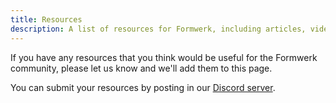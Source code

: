```yaml
---
title: Resources
description: A list of resources for Formwerk, including articles, videos, podcasts, and more.
---
```


If you have any resources that you think would be useful for the Formwerk community, please let us know and we'll add them to this page.

You can submit your resources by posting in our [Discord server](https://discord.gg/gQ7wqpvT5X).
